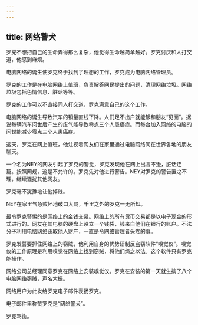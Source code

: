 ```yaml
---
---
---
```

title: 网络警犬
---




罗克不想把自己的生命弄得那么复杂，他觉得生命越简单越好。罗克讨厌和人打交道，他感到麻烦。

电脑网络的诞生使罗克终于找到了理想的工作，罗克成为电脑网络管理员。

罗克的工作是在电脑网络上值班，负责解答网民提出的问题，清理网络垃圾。网络垃圾包括色情信息、脏话等等。

罗克的工作可以不直接同人打交道，罗克满意自己的这个工作。

电脑网络的诞生导致汽车的销量直线下降。人们足不出户就能够和朋友“见面”。据说每辆汽车问世后产生的废气能导致零点三个人患癌症。而每台加入网络的电脑的问世能减少零点三个人患癌症。

这天，罗克在网上值班，他注视着网友们在家里通过电脑网络同在世界各地的朋友聊天。

一个名为NEY的网友引起了罗克的警觉，罗克发现他在网上出言不逊，脏话连篇。按照网规，这是不允许的。罗克先对他进行警告。NEY对罗克的警告置之不理，继续骚扰其他网友。

罗克毫不犹豫地让他掉线。

NEY在家里气急败坏地破口大骂，千里之外的罗克一无所知。

最令罗克警惕的是网络上的金钱交易。网络上的所有货币交易都是以电子现金的形式进行的。网友在其电脑的硬盘上设立一个钱袋，钱来自他们在银行的账户。不法分子利用电脑网络窃取他人财产，一直是令网络管理者头疼的事。

罗克发誓要抓住网络上的窃贼，他利用自身的优势研制反盗窃软件“嗅觉仪”。嗅觉仪的工作原理是利用嗅觉在网络上找到窃贼，将他们绳之以法。这个软件只有罗克能操作。

网络公司总经理同意罗克在网络上安装嗅觉仪。罗克在安装的第一天就生擒了八个电脑网络窃贼，声名大振。

网络用户为此发给罗克电子邮件表扬罗克。

电子邮件里称赞罗克是“网络警犬”。

罗克骂街。